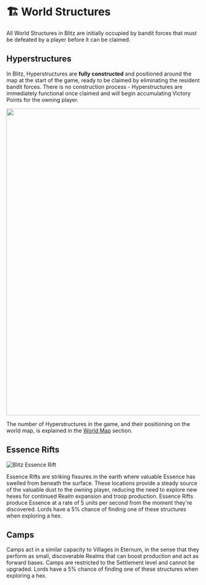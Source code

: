 # 🏗️ World Structures

All World Structures in Blitz are initially occupied by bandit forces that must be defeated by a player before it can be
claimed.

## Hyperstructures

In Blitz, Hyperstructures are **fully constructed** and positioned around the map at the start of the game, ready to be
claimed by eliminating the resident bandit forces. There is no construction process - Hyperstructures are immediately
functional once claimed and will begin accumulating Victory Points for the owning player.

<img src="/images/buildings/construction/hyperstructure.png" width="800" />

The number of Hyperstructures in the game, and their positioning on the world map, is explained in the
[World Map](/blitz/worldmap-movement/worldmap) section.

## Essence Rifts

<img src="/images/covers/essence-rift.png" alt="Blitz Essence Rift" className="w-full rounded-lg my-6" />

Essence Rifts are striking fissures in the earth where valuable Essence has swelled from beneath the surface. These
locations provide a steady source of the valuable dust to the owning player, reducing the need to explore new hexes for
continued Realm expansion and troop production. Essence Rifts produce Essence at a rate of 5 units per second from the
moment they're discovered. Lords have a 5% chance of finding one of these structures when exploring a hex.

## Camps

Camps act in a similar capacity to Villages in Eternum, in the sense that they perform as small, discoverable Realms
that can boost production and act as forward bases. Camps are restricted to the Settlement level and cannot be upgraded.
Lords have a 5% chance of finding one of these structures when exploring a hex.
